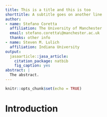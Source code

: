 ```yaml
---
title: This is a title and this is too
shorttitle: A subtitle goes on another line
author:
- name: Stefano Coretta
  affiliation: The University of Manchester
  email: stefano.coretta\@manchester.ac.uk
  thanks: other info
- name: Steven M. Lulich
  affiliation: Indiana University
output:
  jasaarticle::jasa_article:
    citation_package: natbib
    fig_caption: yes
abstract: |
  The abstract.
---
```


```r
knitr::opts_chunk$set(echo = TRUE)
```

# Introduction



\begin{acknowledgments}
Thanks to...
\end{acknowledgments}

\appendix
\section{Optional appendix}
